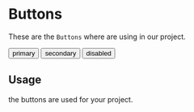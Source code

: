 
<Meta title="Design System|Button" component={Button} />

# Buttons

These are the `Buttons` where are using in our project.

<Preview>
  <Story name="primary">
    <Button status="primary">primary</Button>
  </Story>
  <Story name="secondary">
    <Button status="secondary">secondary</Button>
  </Story>
  <Story name="disabled">
    <Button status="disabled">disabled</Button>
  </Story>
</Preview>

<Props of={Button} />

## Usage

the buttons are used for your project.
